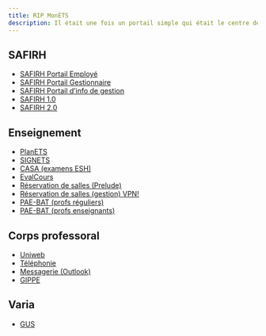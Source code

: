 ```yaml
---
title: RIP MonÉTS
description: Il était une fois un portail simple qui était le centre de l'université pour les enseignants.
---
```


## SAFIRH

- [SAFIRH Portail Employé](https://safirh.etsmtl.ca/cgi-bin/etsEpl.pl)
- [SAFIRH Portail Gestionnaire](https://safirh.etsmtl.ca/cgi-bin/etsGes.pl)
- [SAFIRH Portail d'info de gestion](https://safirh.etsmtl.ca/dbweb-ets/)
- [SAFIRH 1.0](https://safirh.etsmtl.ca/cgi-bin/etsForms.pl)
- [SAFIRH 2.0](https://safirh.etsmtl.ca/safirh2/production/safirh/accueil)

## Enseignement

- [PlanETS](https://planets.etsmtl.ca/)
- [SIGNETS](https://signets.etsmtl.ca/)
- [CASA (examens ESH)](https://casa.etsmtl.ca/)
- [EvalCours](https://evalcours.etsmtl.ca/)
- [Réservation de salles (Prelude)](https://prelude.etsmtl.ca/)
- [Réservation de salles (gestion) VPN!](https://reservlocaux-gestion.etsmtl.ca/)
- [PAE-BAT (profs réguliers)](https://pae.etsmtl.ca/)
- [PAE-BAT (profs enseignants)](https://eenseignant.etsmtl.ca/PB)

## Corps professoral

- [Uniweb](http://uniweb.etsmtl.ca/)
- [Téléphonie](https://telephonie.etsmtl.ca/)
- [Messagerie (Outlook)](https://outlook.etsmtl.ca/)
- [GIPPE](https://gippe.etsmtl.ca/)

## Varia

- [GUS](https://gus.etsmtl.ca/)

